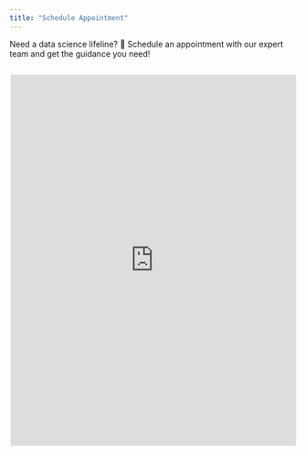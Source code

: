 ```yaml
---
title: "Schedule Appointment"
---
```


::: {.callout-note appearance="simple" icon=false}
Need a data science lifeline? 📅 Schedule an appointment with our expert team and get the guidance you need!
:::

<div id="schedule_form" style="display: flex; justify-content: center; align-items: center;">
  <iframe src="https://calendly.com/dshelpdesk/support?month=2025-01" width="500" height="650" frameborder="0"></iframe>
</div>
